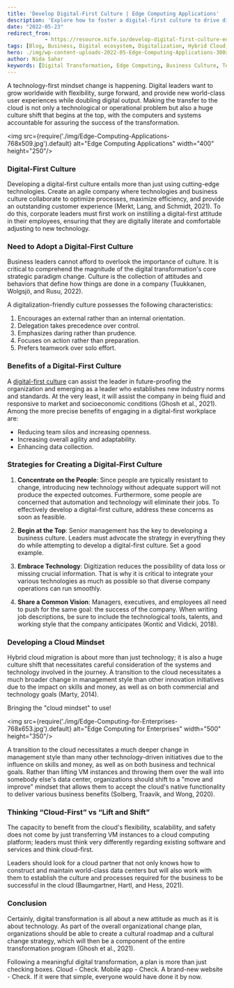 ```yaml
---
title: 'Develop Digital-First Culture | Edge Computing Applications'
description: 'Explore how to foster a digital-first culture to drive digital transformation and leverage edge computing applications for organizational success.'
date: "2022-05-23"
redirect_from: 
            - https://resource.nife.io/develop-digital-first-culture-edge-computing-applications/
tags: [Blog, Business, Digital ecosystem, Digitalization, Hybrid Cloud, Intelligent Edge, Nife]
hero: ./img/wp-content-uploads-2022-05-Edge-Computing-Applications-300x199.jpg
author: Nida Sahar
keywords: [Digital Transformation, Edge Computing, Business Culture, Technology Adoption, Cloud Migration]
---
```


A technology-first mindset change is happening. Digital leaders want to grow worldwide with flexibility, surge forward, and provide new world-class user experiences while doubling digital output. Making the transfer to the cloud is not only a technological or operational problem but also a huge culture shift that begins at the top, with the computers and systems accountable for assuring the success of the transformation.

<img src={require('./img/Edge-Computing-Applications-768x509.jpg').default} alt="Edge Computing Applications" width="400" height="250"/>
<br/>



### Digital-First Culture

Developing a digital-first culture entails more than just using cutting-edge technologies. Create an agile company where technologies and business culture collaborate to optimize processes, maximize efficiency, and provide an outstanding customer experience (Merkt, Lang, and Schmidt, 2021). To do this, corporate leaders must first work on instilling a digital-first attitude in their employees, ensuring that they are digitally literate and comfortable adjusting to new technology.

### Need to Adopt a Digital-First Culture

Business leaders cannot afford to overlook the importance of culture. It is critical to comprehend the magnitude of the digital transformation's core strategic paradigm change. Culture is the collection of attitudes and behaviors that define how things are done in a company (Tuukkanen, Wolgsjö, and Rusu, 2022).

A digitalization-friendly culture possesses the following characteristics:

1. Encourages an external rather than an internal orientation.
2. Delegation takes precedence over control.
3. Emphasizes daring rather than prudence.
4. Focuses on action rather than preparation.
5. Prefers teamwork over solo effort.

### Benefits of a Digital-First Culture

A [digital-first culture](https://slack.com/intl/en-in/blog/collaboration/four-tips-build-digital-first-culture) can assist the leader in future-proofing the organization and emerging as a leader who establishes new industry norms and standards. At the very least, it will assist the company in being fluid and responsive to market and socioeconomic conditions (Ghosh et al., 2021). Among the more precise benefits of engaging in a digital-first workplace are:

- Reducing team silos and increasing openness.
- Increasing overall agility and adaptability.
- Enhancing data collection.

### Strategies for Creating a Digital-First Culture

1. **Concentrate on the People**: Since people are typically resistant to change, introducing new technology without adequate support will not produce the expected outcomes. Furthermore, some people are concerned that automation and technology will eliminate their jobs. To effectively develop a digital-first culture, address these concerns as soon as feasible.

2. **Begin at the Top**: Senior management has the key to developing a business culture. Leaders must advocate the strategy in everything they do while attempting to develop a digital-first culture. Set a good example.

3. **Embrace Technology**: Digitization reduces the possibility of data loss or missing crucial information. That is why it is critical to integrate your various technologies as much as possible so that diverse company operations can run smoothly.

4. **Share a Common Vision**: Managers, executives, and employees all need to push for the same goal: the success of the company. When writing job descriptions, be sure to include the technological tools, talents, and working style that the company anticipates (Kontić and Vidicki, 2018).

### Developing a Cloud Mindset

Hybrid cloud migration is about more than just technology; it is also a huge culture shift that necessitates careful consideration of the systems and technology involved in the journey. A transition to the cloud necessitates a much broader change in management style than other innovation initiatives due to the impact on skills and money, as well as on both commercial and technology goals (Marty, 2014).

Bringing the "cloud mindset" to use!

<img src={require('./img/Edge-Computing-for-Enterprises-768x653.jpg').default} alt="Edge Computing for Enterprises" width="500" height="350"/>
<br/>



A transition to the cloud necessitates a much deeper change in management style than many other technology-driven initiatives due to the influence on skills and money, as well as on both business and technical goals. Rather than lifting VM instances and throwing them over the wall into somebody else's data center, organizations should shift to a "move and improve" mindset that allows them to accept the cloud's native functionality to deliver various business benefits (Solberg, Traavik, and Wong, 2020).

### Thinking “Cloud-First” vs “Lift and Shift”

The capacity to benefit from the cloud's flexibility, scalability, and safety does not come by just transferring VM instances to a cloud computing platform; leaders must think very differently regarding existing software and services and think cloud-first.

Leaders should look for a cloud partner that not only knows how to construct and maintain world-class data centers but will also work with them to establish the culture and processes required for the business to be successful in the cloud (Baumgartner, Hartl, and Hess, 2021).

### Conclusion

Certainly, digital transformation is all about a new attitude as much as it is about technology. As part of the overall organizational change plan, organizations should be able to create a cultural roadmap and a cultural change strategy, which will then be a component of the entire transformation program (Ghosh et al., 2021).

Following a meaningful digital transformation, a plan is more than just checking boxes. Cloud - Check. Mobile app - Check. A brand-new website - Check. If it were that simple, everyone would have done it by now.
